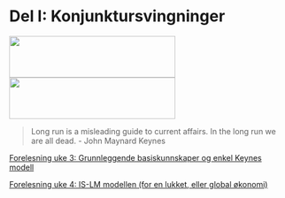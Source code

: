 # Del I: Konjunktursvingninger
<img id='grede' src="bilder/cycles.jpg" height="75px" width="300px" />
<img id='grere' src="bilder/money.jpg" height="75px" width="300px" />

> Long run is a misleading guide to current affairs. In the long run we are all dead.
- John Maynard Keynes

[Forelesning uke 3: Grunnleggende basiskunnskaper og enkel Keynes modell](presentasjoner/pres_del1.html#1)

[Forelesning uke 4: IS-LM modellen (for en lukket, eller global økonomi)](presentasjoner/pres_del1.html#21)

<!--
[Arbeidsmarkedet, ledighet og AS-kurven](presentasjoner/pres_del1.html#25)

[AD-AS modellen (for en lukket, eller globalisert økonomi)](presentasjoner/pres_del1.html#25)

[Mundell-Fleming (IS-LM åpen økonomi) for en åpen økonomi med fast og flytende valutakurs](presentasjoner/pres_del1.html#25)

[AD-AS for en åpen økonomi med fast og flytende valutakurs](presentasjoner/pres_del1.html#25)
-->
